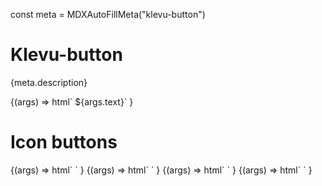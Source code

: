 const meta = MDXAutoFillMeta("klevu-button")

<Meta title="Atoms/Button" component="klevu-button" argTypes={meta.argTypes} parameters={meta.parameters} />

# Klevu-button

<Description>{meta.description}</Description>

<Canvas>
  <Story
    name="Button"
    argTypes={{
      text: {
        description: "Text to be displayed on the button",
        control: {
          type: "text",
        },
      },
    }}
    args={{
      text: "Hello Button",
    }}
  >
    {(args) =>
      html` <klevu-button
        disabled=${ifDefined(args.disabled)}
        full-width=${ifDefined(args.fullWidth)}
        is-secondary=${ifDefined(args.isSecondary)}
        is-tertiary=${ifDefined(args.isTertiary)}
        icon=${ifDefined(args.icon)}
        >${args.text}</klevu-button
      >`
    }
  </Story>
</Canvas>

<ArgsTable story="Button" />

# Icon buttons

<Canvas>
  <Story
    name="Icon button 1"
    args={{
      icon: "search",
    }}
  >
    {(args) =>
      html` <klevu-button
        disabled=${ifDefined(args.disabled)}
        full-width=${ifDefined(args.fullWidth)}
        is-secondary=${ifDefined(args.isSecondary)}
        is-tertiary=${ifDefined(args.isTertiary)}
        icon=${ifDefined(args.icon)}
      ></klevu-button>`
    }
  </Story>
  <Story
    name="Icon button 2"
    args={{
      icon: "chevron_left",
    }}
  >
    {(args) =>
      html` <klevu-button
        disabled=${ifDefined(args.disabled)}
        full-width=${ifDefined(args.fullWidth)}
        is-secondary=${ifDefined(args.isSecondary)}
        is-tertiary=${ifDefined(args.isTertiary)}
        icon=${ifDefined(args.icon)}
      ></klevu-button>`
    }
  </Story>
  <Story
    name="Icon button 3"
    args={{
      icon: "chevron_right",
    }}
  >
    {(args) =>
      html` <klevu-button
        disabled=${ifDefined(args.disabled)}
        full-width=${ifDefined(args.fullWidth)}
        is-secondary=${ifDefined(args.isSecondary)}
        is-tertiary=${ifDefined(args.isTertiary)}
        icon=${ifDefined(args.icon)}
      ></klevu-button>`
    }
  </Story>
  <Story
    name="Icon button 4"
    args={{
      icon: "settings",
    }}
  >
    {(args) =>
      html` <klevu-button
        disabled=${ifDefined(args.disabled)}
        full-width=${ifDefined(args.fullWidth)}
        is-secondary=${ifDefined(args.isSecondary)}
        is-tertiary=${ifDefined(args.isTertiary)}
        icon=${ifDefined(args.icon)}
      ></klevu-button>`
    }
  </Story>
</Canvas>
